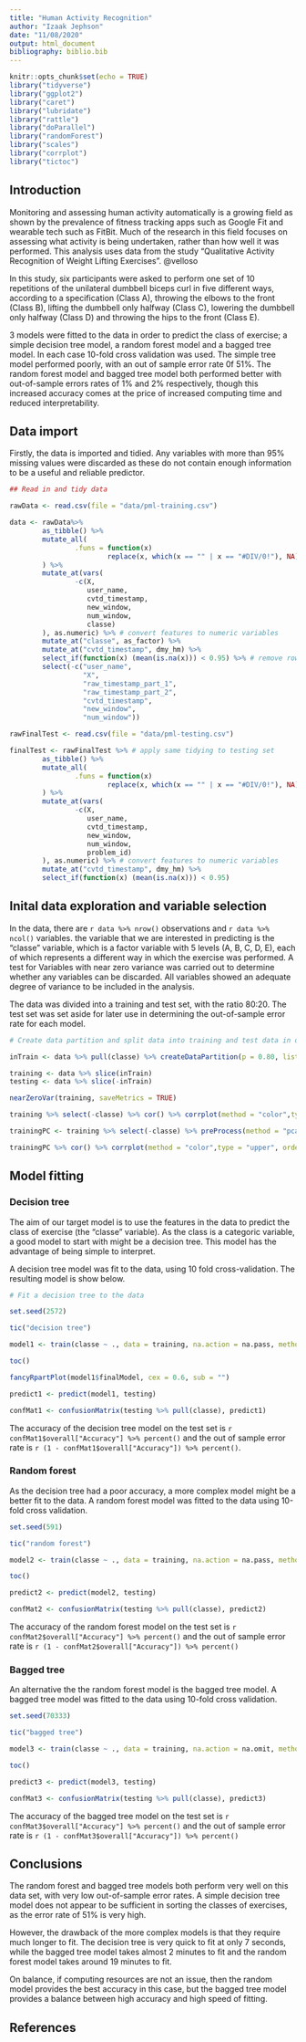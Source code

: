 ```yaml
---
title: "Human Activity Recognition"
author: "Izaak Jephson"
date: "11/08/2020"
output: html_document
bibliography: biblio.bib 
---
```


```r
knitr::opts_chunk$set(echo = TRUE)
library("tidyverse")
library("ggplot2")
library("caret")
library("lubridate")
library("rattle")
library("doParallel")
library("randomForest")
library("scales")
library("corrplot")
library("tictoc")
```

## Introduction

Monitoring and assessing human activity automatically is a growing field as shown by the prevalence of fitness tracking apps such as Google Fit and wearable tech such as FitBit. Much of the research in this field focuses on assessing what activity is being undertaken, rather than how well it was performed. This analysis uses data from the study "Qualitative Activity Recognition of Weight Lifting Exercises". @velloso

In this study, six participants were asked to perform one set of 10 repetitions of the unilateral dumbbell biceps curl in five different ways, according to a  specification (Class A), throwing the elbows to the front (Class B), lifting the dumbbell only halfway (Class C), lowering the dumbbell only halfway (Class D) and throwing the hips to the front (Class E).

3 models were fitted to the data in order to predict the class of exercise; a simple decision tree model, a random forest model and a bagged tree model. In each case 10-fold cross validation was used. The simple tree model performed poorly, with an out of sample error rate 0f 51%. The random forest model and bagged tree model both performed better with out-of-sample errors rates of 1% and 2% respectively, though this increased accuracy comes at the price of increased computing time and reduced interpretability.

## Data import

Firstly, the data is imported and tidied. Any variables with more than 95% missing values were discarded as these do not contain enough information to be a useful and reliable predictor.

```r

## Read in and tidy data

rawData <- read.csv(file = "data/pml-training.csv") 

data <- rawData%>%
        as_tibble() %>% 
        mutate_all(
                .funs = function(x)
                        replace(x, which(x == "" | x == "#DIV/0!"), NA) # manually replace missing values to ensure no useful data lost in tidying
        ) %>%
        mutate_at(vars(
                -c(X,
                   user_name,
                   cvtd_timestamp,
                   new_window,
                   num_window,
                   classe) 
        ), as.numeric) %>% # convert features to numeric variables
        mutate_at("classe", as_factor) %>% 
        mutate_at("cvtd_timestamp", dmy_hm) %>% 
        select_if(function(x) (mean(is.na(x))) < 0.95) %>% # remove rows with no data
        select(-c("user_name",
                  "X",
                  "raw_timestamp_part_1",
                  "raw_timestamp_part_2",
                  "cvtd_timestamp",
                  "new_window",
                  "num_window"))

rawFinalTest <- read.csv(file = "data/pml-testing.csv")

finalTest <- rawFinalTest %>% # apply same tidying to testing set
        as_tibble() %>% 
        mutate_all(
                .funs = function(x)
                        replace(x, which(x == "" | x == "#DIV/0!"), NA) # manually replace missing values to ensure no useful data lost in tidying
        ) %>%
        mutate_at(vars(
                -c(X,
                   user_name,
                   cvtd_timestamp,
                   new_window,
                   num_window,
                   problem_id) 
        ), as.numeric) %>% # convert features to numeric variables
        mutate_at("cvtd_timestamp", dmy_hm) %>% 
        select_if(function(x) (mean(is.na(x))) < 0.95)

```

## Inital data exploration and variable selection

In the data, there are `r data %>% nrow()` observations and `r data %>% ncol()` variables. the variable that we are interested in predicting is the "classe" variable, which is a factor variable with 5 levels (A, B, C, D, E), each of which represents a different way in which the exercise was performed. A test for Variables with near zero variance was carried out to determine whether any variables can be discarded. All variables showed an adequate degree of variance to be included in the analysis.

The data was divided into a training and test set, with the ratio 80:20. The test set was set aside for later use in determining the out-of-sample error rate for each model.

```r

# Create data partition and split data into training and test data in order to be able to estimate out of sample error

inTrain <- data %>% pull(classe) %>% createDataPartition(p = 0.80, list = FALSE) 

training <- data %>% slice(inTrain)
testing <- data %>% slice(-inTrain)

nearZeroVar(training, saveMetrics = TRUE)

```


```r

training %>% select(-classe) %>% cor() %>% corrplot(method = "color",type = "upper", order = "FPC", tl.cex = 0.5)

trainingPC <- training %>% select(-classe) %>% preProcess(method = "pca", pcaComp = 10) %>% predict(training %>% select(-classe))

trainingPC %>% cor() %>% corrplot(method = "color",type = "upper", order = "FPC", tl.cex = 0.5)

```


## Model fitting

### Decision tree

The aim of our target model is to use the features in the data to predict the class of exercise (the "classe" variable). As the class is a categoric variable, a good model to start with might be a decision tree. This model has the advantage of being simple to interpret. 

A decision tree model was fit to the data, using 10 fold cross-validation. The resulting model is show below.

```r

# Fit a decision tree to the data 

set.seed(2572)

tic("decision tree")

model1 <- train(classe ~ ., data = training, na.action = na.pass, method = "rpart", trControl = trainControl(method = "cv", number = 10))

toc()

fancyRpartPlot(model1$finalModel, cex = 0.6, sub = "")

predict1 <- predict(model1, testing)

confMat1 <- confusionMatrix(testing %>% pull(classe), predict1)

```

The accuracy of the decision tree model on the test set is `r confMat1$overall["Accuracy"] %>% percent()` and the out of sample error rate is `r (1 - confMat1$overall["Accuracy"]) %>% percent()`.

### Random forest

As the decision tree had a poor accuracy, a more complex model might be a better fit to the data. A random forest model was fitted to the data using 10-fold cross validation.

```r

set.seed(591)

tic("random forest")

model2 <- train(classe ~ ., data = training, na.action = na.pass, method = "rf", trControl = trainControl(method = "cv", number = 10))

toc()

predict2 <- predict(model2, testing)

confMat2 <- confusionMatrix(testing %>% pull(classe), predict2)


```

The accuracy of the random forest model on the test set is `r confMat2$overall["Accuracy"] %>% percent()` and the out of sample error rate is `r (1 - confMat2$overall["Accuracy"]) %>% percent()` 


### Bagged tree

An alternative the the random forest model is the bagged tree model. A bagged tree model was fitted to the data using 10-fold cross validation.

```r

set.seed(70333)

tic("bagged tree")

model3 <- train(classe ~ ., data = training, na.action = na.omit, method = "treebag", trControl = trainControl(method = "cv", number = 10))

toc()

predict3 <- predict(model3, testing)

confMat3 <- confusionMatrix(testing %>% pull(classe), predict3)


```


The accuracy of the bagged tree model on the test set is `r confMat3$overall["Accuracy"] %>% percent()` and the out of sample error rate is `r (1 - confMat3$overall["Accuracy"]) %>% percent()` 

## Conclusions

The random forest and bagged tree models both perform very well on this data set, with very low out-of-sample error rates. A simple decision tree model does not appear to be sufficient in sorting the classes of exercises, as the error rate of 51% is very high. 

However, the drawback of the more complex models is that they require much longer to fit. The decision tree is very quick to fit at only 7 seconds, while the bagged tree model takes almost 2 minutes to fit and the random forest model takes around 19 minutes to fit.

On balance, if computing resources are not an issue, then the random model provides the best accuracy in this case, but the bagged tree model provides a balance between high accuracy and high speed of fitting.

## References

